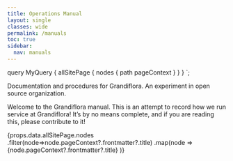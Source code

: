 ```yaml
---
title: Operations Manual
layout: single
classes: wide
permalink: /manuals
toc: true
sidebar:
  nav: manuals
---
```



  query MyQuery {
    allSitePage {
      nodes {
        path
        pageContext
      }
    }
  }
`;

<Layout>
Documentation and procedures for Grandiflora. An experiment in open source organization.

Welcome to the Grandiflora manual. This is an attempt to record how we run service at Grandiflora! It’s by no means complete, and if you are reading this, please contribute to it!

<List>
{props.data.allSitePage.nodes
.filter(node=>node.pageContext?.frontmatter?.title)
.map(node => 
<ListItemButton key={node.path}>
  <Link to={node.path}>
    {node.pageContext?.frontmatter?.title}
  </Link>
</ListItemButton>)}
</List>
</Layout>
